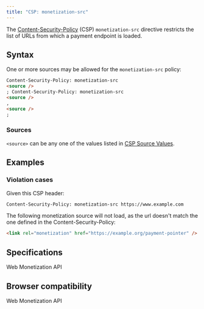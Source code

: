 ```yaml
---
title: "CSP: monetization-src"
---
```



The [Content-Security-Policy](https://developer.mozilla.org/en-US/docs/Web/HTTP/Headers/Content-Security-Policy) (CSP) `monetization-src` directive restricts the list of URLs from which a payment endpoint is loaded.

## Syntax

One or more sources may be allowed for the `monetization-src` policy:

```html
Content-Security-Policy: monetization-src
<source />
; Content-Security-Policy: monetization-src
<source />
,
<source />
;
```

### Sources

`<source>` can be any one of the values listed in [CSP Source Values](https://developer.mozilla.org/en-US/docs/Web/HTTP/Headers/Content-Security-Policy/Sources#sources).

## Examples

### Violation cases

Given this CSP header:

```html
Content-Security-Policy: monetization-src https://www.example.com
```

The following monetization source will not load, as the url doesn't match the one defined in the Content-Security-Policy:

```html
<link rel="monetization" href="https://example.org/payment-pointer" />
```

## Specifications

<Specifications link="monetization-src-directive">
  Web Monetization API
</Specifications>

## Browser compatibility

<BrowserCompat json={data}>Web Monetization API</BrowserCompat>
